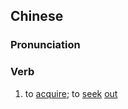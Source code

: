 {{also|得来}}
==Chinese==
{{zh-forms|s=得来}}

===Pronunciation===
{{zh-pron
|m=délái
|h=pfs=tet-lòi
|mn=tit-lâi
|cat=v
}}

===Verb===
{{zh-verb}}

# {{lb|zh|literary}} to [[acquire]]; to [[seek]] [[out]]